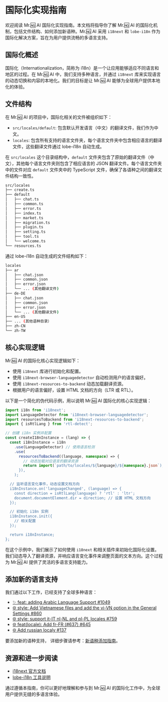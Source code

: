 # 国际化实现指南

欢迎阅读 Mr.🆖 AI 国际化实现指南。本文档将指导你了解 Mr.🆖 AI 的国际化机制，包括文件结构、如何添加新语种。Mr.🆖 AI 采用 `i18next` 和 `lobe-i18n` 作为国际化解决方案，旨在为用户提供流畅的多语言支持。

## 国际化概述

国际化（Internationalization，简称为 i18n）是一个让应用能够适应不同语言和地区的过程。在 Mr.🆖 AI 中，我们支持多种语言，并通过 `i18next` 库来实现语言的动态切换和内容的本地化。我们的目标是让 Mr.🆖 AI 能够为全球用户提供本地化的体验。

## 文件结构

在 Mr.🆖 AI 的项目中，国际化相关的文件被组织如下：

- `src/locales/default`: 包含默认开发语言（中文）的翻译文件，我们作为中文。
- `locales`: 包含所有支持的语言文件夹，每个语言文件夹中包含相应语言的翻译文件，这些翻译文件通过 lobe-i18n 自动生成。

在 `src/locales` 这个目录结构中，`default` 文件夹包含了原始的翻译文件（中文），其他每个语言文件夹则包含了相应语言的 JSON 翻译文件。每个语言文件夹中的文件对应 `default` 文件夹中的 TypeScript 文件，确保了各语种之间的翻译文件结构一致性。

```bash
src/locales
├── create.ts
├── default
│   ├── chat.ts
│   ├── common.ts
│   ├── error.ts
│   ├── index.ts
│   ├── market.ts
│   ├── migration.ts
│   ├── plugin.ts
│   ├── setting.ts
│   ├── tool.ts
│   └── welcome.ts
└── resources.ts
```

通过 lobe-i18n 自动生成的文件结构如下：

```bash
locales
├── ar
│   ├── chat.json
│   ├── common.json
│   ├── error.json
│   └── ... (其他翻译文件)
├── de-DE
│   ├── chat.json
│   ├── common.json
│   ├── error.json
│   └── ... (其他翻译文件)
├── en-US
├── ... (其他语种目录）
├── zh-CN
└── zh-TW
```

## 核心实现逻辑

Mr.🆖 AI 的国际化核心实现逻辑如下：

- 使用 `i18next` 库进行初始化和配置。
- 使用 `i18next-browser-languagedetector` 自动检测用户的语言偏好。
- 使用 `i18next-resources-to-backend` 动态加载翻译资源。
- 根据用户的语言偏好，设置 HTML 文档的方向（LTR 或 RTL）。

以下是一个简化的伪代码示例，用以说明 Mr.🆖 AI 国际化的核心实现逻辑：

```ts
import i18n from 'i18next';
import LanguageDetector from 'i18next-browser-languagedetector';
import resourcesToBackend from 'i18next-resources-to-backend';
import { isRtlLang } from 'rtl-detect';

// 创建 i18n 实例并配置
const createI18nInstance = (lang) => {
  const i18nInstance = i18n
    .use(LanguageDetector) // 使用语言检测
    .use(
      resourcesToBackend((language, namespace) => {
        // 动态加载对应语言的翻译资源
        return import(`path/to/locales/${language}/${namespace}.json`);
      }),
    );

  // 监听语言变化事件，动态设置文档方向
  i18nInstance.on('languageChanged', (language) => {
    const direction = isRtlLang(language) ? 'rtl' : 'ltr';
    document.documentElement.dir = direction; // 设置 HTML 文档方向
  });

  // 初始化 i18n 实例
  i18nInstance.init({
    // 相关配置
  });

  return i18nInstance;
};
```

在这个示例中，我们展示了如何使用 `i18next` 和相关插件来初始化国际化设置。我们动态导入了翻译资源，并响应语言变化事件来调整页面的文本方向。这个过程为 Mr.🆖 AI 提供了灵活的多语言支持能力。

## 添加新的语言支持

我们通过以下工作，已经支持了全球多种语言：

- [✨ feat: adding Arabic Language Support #1049](https://github.com/lobehub/lobe-chat/pull/1049)
- [🌐 style: Add Vietnamese files and add the vi-VN option in the General Settings #860](https://github.com/lobehub/lobe-chat/pull/860)
- [🌐 style: support it-IT nl-NL and pl-PL locales #759](https://github.com/lobehub/lobe-chat/pull/759)
- [🌐 feat(locale): Add fr-FR (#637) #645](https://github.com/lobehub/lobe-chat/pull/645)
- [🌐 Add russian localy #137](https://github.com/lobehub/lobe-chat/pull/137)

要添加新的语种支持， 详细步骤请参考：[新语种添加指南](/zh/docs/development/internationalization/add-new-locale)。

## 资源和进一步阅读

- [i18next 官方文档](https://www.i18next.com/)
- [lobe-i18n 工具说明](https://github.com/lobehub/lobe-cli-toolbox/tree/master/packages/lobe-i18n)

通过遵循本指南，你可以更好地理解和参与到 Mr.🆖 AI 的国际化工作中，为全球用户提供无缝的多语言体验。

